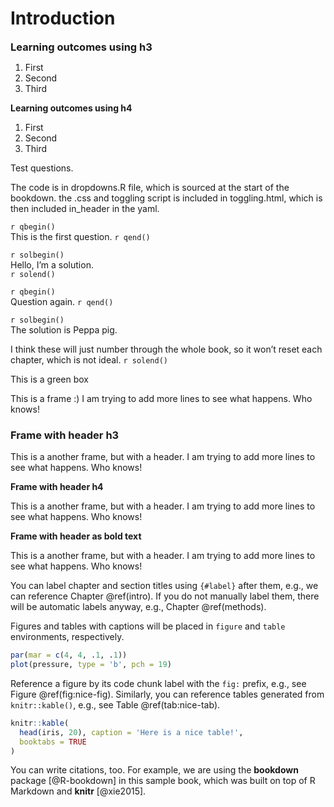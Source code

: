 # Introduction {#intro}

<div class="lo">
<h3 style="margin: 0;"> Learning outcomes using h3 </h3>

1. First
2. Second
3. Third

<h4 style="margin: 0;"> Learning outcomes using h4 </h4>

1. First
2. Second
3. Third
</div>


Test questions.

The code is in dropdowns.R file, which is sourced at the start of the bookdown.	
the .css and toggling script is included in toggling.html, which is then included in_header in the yaml.

`r qbegin()`	
This is the first question.	
`r qend()`	

`r solbegin()`	
Hello, I'm a solution.	
`r solend()`	

`r qbegin()`	
Question again.	
`r qend()`	

`r solbegin()`	
The solution is Peppa pig. 	

I think these will just number through the whole book, so it won't reset each chapter, which is not ideal.
`r solend()`	

:::green	
This is a green box	
:::	

:::frame	
This is a frame :)
I am trying to add more lines to see what happens.
Who knows!
:::	


:::frame	
### Frame with header h3 {-}

This is a another frame, but with a header.
I am trying to add more lines to see what happens.
Who knows!
:::	

:::frame	
<h4 style="margin: 0;"> Frame with header h4 </h4>

This is a another frame, but with a header.
I am trying to add more lines to see what happens.
Who knows!
:::	

:::frame	
**Frame with header as bold text**

This is a another frame, but with a header.
I am trying to add more lines to see what happens.
Who knows!
:::	


You can label chapter and section titles using `{#label}` after them, e.g., we can reference Chapter \@ref(intro). If you do not manually label them, there will be automatic labels anyway, e.g., Chapter \@ref(methods).

Figures and tables with captions will be placed in `figure` and `table` environments, respectively.

```r
par(mar = c(4, 4, .1, .1))
plot(pressure, type = 'b', pch = 19)
```

Reference a figure by its code chunk label with the `fig:` prefix, e.g., see Figure \@ref(fig:nice-fig). Similarly, you can reference tables generated from `knitr::kable()`, e.g., see Table \@ref(tab:nice-tab).

```r
knitr::kable(
  head(iris, 20), caption = 'Here is a nice table!',
  booktabs = TRUE
)
```

You can write citations, too. For example, we are using the **bookdown** package [@R-bookdown] in this sample book, which was built on top of R Markdown and **knitr** [@xie2015].
